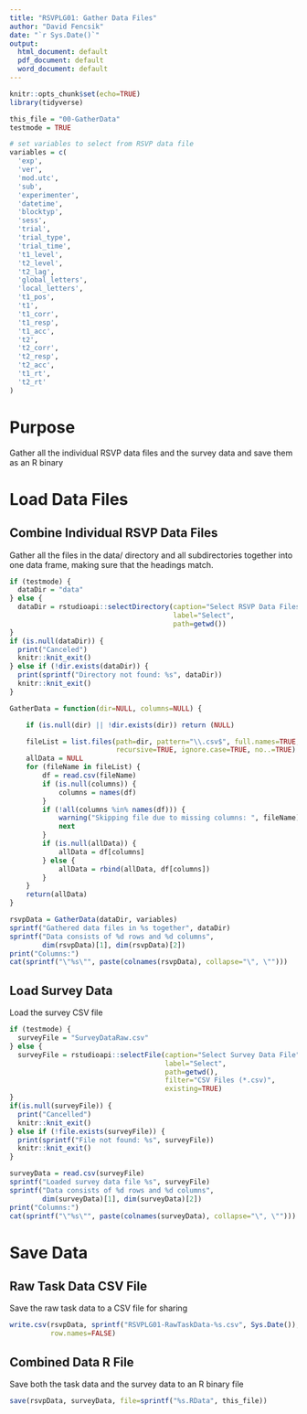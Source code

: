 ```yaml
---
title: "RSVPLG01: Gather Data Files"
author: "David Fencsik"
date: "`r Sys.Date()`"
output:
  html_document: default
  pdf_document: default
  word_document: default
---
```


```r
knitr::opts_chunk$set(echo=TRUE)
library(tidyverse)

this_file = "00-GatherData"
testmode = TRUE

# set variables to select from RSVP data file
variables = c(
  'exp',
  'ver',
  'mod.utc',
  'sub',
  'experimenter',
  'datetime',
  'blocktyp',
  'sess',
  'trial',
  'trial_type',
  'trial_time',
  't1_level',
  't2_level',
  't2_lag',
  'global_letters',
  'local_letters',
  't1_pos',
  't1',
  't1_corr',
  't1_resp',
  't1_acc',
  't2',
  't2_corr',
  't2_resp',
  't2_acc',
  't1_rt',
  't2_rt'
)
```

# Purpose

Gather all the individual RSVP data files and the survey data and save them as an R binary

# Load Data Files

## Combine Individual RSVP Data Files

Gather all the files in the data/ directory and all subdirectories together into one data frame, making sure that the headings match.

```r
if (testmode) {
  dataDir = "data"
} else {
  dataDir = rstudioapi::selectDirectory(caption="Select RSVP Data Files Directory",
                                        label="Select",
                                        path=getwd())
}
if (is.null(dataDir)) {
  print("Canceled")
  knitr::knit_exit()
} else if (!dir.exists(dataDir)) {
  print(sprintf("Directory not found: %s", dataDir))
  knitr::knit_exit()
}
```

```r
GatherData = function(dir=NULL, columns=NULL) {

    if (is.null(dir) || !dir.exists(dir)) return (NULL)

    fileList = list.files(path=dir, pattern="\\.csv$", full.names=TRUE,
                          recursive=TRUE, ignore.case=TRUE, no..=TRUE)
    allData = NULL
    for (fileName in fileList) {
        df = read.csv(fileName)
        if (is.null(columns)) {
            columns = names(df)
        }
        if (!all(columns %in% names(df))) {
            warning("Skipping file due to missing columns: ", fileName)
            next
        }
        if (is.null(allData)) {
            allData = df[columns]
        } else {
            allData = rbind(allData, df[columns])
        }
    }
    return(allData)
}
```

```r
rsvpData = GatherData(dataDir, variables)
sprintf("Gathered data files in %s together", dataDir)
sprintf("Data consists of %d rows and %d columns",
        dim(rsvpData)[1], dim(rsvpData)[2])
print("Columns:")
cat(sprintf("\"%s\"", paste(colnames(rsvpData), collapse="\", \"")))
```

## Load Survey Data

Load the survey CSV file

```r
if (testmode) {
  surveyFile = "SurveyDataRaw.csv"
} else {
  surveyFile = rstudioapi::selectFile(caption="Select Survey Data File",
                                      label="Select",
                                      path=getwd(),
                                      filter="CSV Files (*.csv)",
                                      existing=TRUE)
}
if(is.null(surveyFile)) {
  print("Cancelled")
  knitr::knit_exit()
} else if (!file.exists(surveyFile)) {
  print(sprintf("File not found: %s", surveyFile))
  knitr::knit_exit()
}
```

```r
surveyData = read.csv(surveyFile)
sprintf("Loaded survey data file %s", surveyFile)
sprintf("Data consists of %d rows and %d columns",
        dim(surveyData)[1], dim(surveyData)[2])
print("Columns:")
cat(sprintf("\"%s\"", paste(colnames(surveyData), collapse="\", \"")))
```

# Save Data

## Raw Task Data CSV File

Save the raw task data to a CSV file for sharing

```r
write.csv(rsvpData, sprintf("RSVPLG01-RawTaskData-%s.csv", Sys.Date()),
          row.names=FALSE)
```

## Combined Data R File

Save both the task data and the survey data to an R binary file

```r
save(rsvpData, surveyData, file=sprintf("%s.RData", this_file))
```
